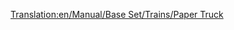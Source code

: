 [[Translation:en/Manual/Base Set/Trains/Paper Truck]]
{{es/Manual/Base Set/Trains/Vagones|Imagen=[[File:en/Manual/Base Set/Trains/Papertruck.png]]
|Nombre=Vagón de Papel
|PrecioNormal=2,296 € (1,148 £)
|PesoNormal=18 / 38 t
|CapacidadNormal=20 t de papel
|PrecioMono="
|PesoMono=18 / 43 t
|CapacidadMono=25 t de papel
|PrecioMag="
|PesoMag=18 / 45 t
|CapacidadMag=27 t de papel
|Descripción=Los '''vagones de papel''' son necesarios para transaportar [[es/Manual/Base Set/Cargos/Papel|papel]] de las [[es/Manual/Base Set/Industries/Papelera|papeleras]] a las [[es/Manual/Base Set/Industries/Imprenta|imprentas]]. Disponible sólo en el clima [[es/Manual/Clima#subartico|subártico]].
}}
